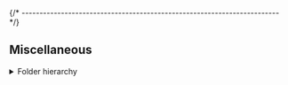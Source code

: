 


{/* ------------------------------------------------------------------------ */}

## Miscellaneous

<details>
<summary>Folder hierarchy</summary>

After install, the package creates a folder hierarchy like the following
(only the first two depth levels are shown):

<Tabs groupId="operating-systems">

<TabItem value="linux" label="GNU/Linux">

<CodeBlock language="console"> {
`$ tree -L 2 ~/.local/xPacks/\@xpack-dev-tools/realpath/${customField('xpackVersion')}.${customField('npmSubversion')}/.content/
/home/ilg/.local/xPacks/\@xpack-dev-tools/realpath/${customField('xpackVersion')}.${customField('npmSubversion')}/.content/
├── README.md
├── bin
│   ├── greadlink
│   └── grealpath
└── distro-info
    └── licenses

3 directories, 3 files
`} </CodeBlock>

</TabItem>

<TabItem value="macos" label="macOS">

<CodeBlock language="console"> {
`$ tree -L 2 ~/Library/xPacks/\@xpack-dev-tools/realpath/${customField('xpackVersion')}.${customField('npmSubversion')}/.content/
/Users/ilg/Library/xPacks/\@xpack-dev-tools/realpath/${customField('xpackVersion')}.${customField('npmSubversion')}/.content/
├── README.md
├── bin
│   ├── greadlink
│   └── grealpath
└── distro-info
    └── licenses

4 directories, 3 files
`} </CodeBlock>

</TabItem>

</Tabs>

</details>
